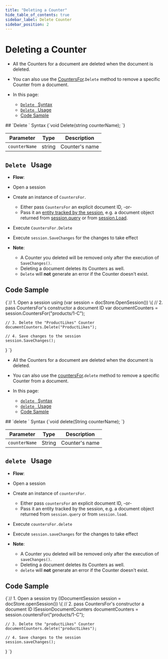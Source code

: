 ---
title: "Deleting a Counter"
hide_table_of_contents: true
sidebar_label: Delete Counter
sidebar_position: 2
---




# Deleting a Counter  
<LanguageSwitcher supportedLanguages={supportedLanguages} />
<LanguageContent language="csharp">

<Admonition type="note" title="">

* All the Counters for a document are deleted when the document is deleted.  

* You can also use the [CountersFor](../../document-extensions/counters/overview.mdx#counter-methods-and-the--object).`Delete` method to remove a specific Counter from a document.  

* In this page:
    - [`Delete ` Syntax](../../document-extensions/counters/delete.mdx#delete-syntax)
    - [`Delete ` Usage](../../document-extensions/counters/delete.mdx#delete-usage)
    - [Code Sample](../../document-extensions/counters/delete.mdx#code-sample)
</Admonition>
## `Delete ` Syntax

<TabItem value="Delete-definition" label="Delete-definition">
<CodeBlock language="csharp">
{`void Delete(string counterName);
`}
</CodeBlock>
</TabItem>

| Parameter | Type | Description |
|:-------------:|:-------------:|:-------------:|
| `counterName` |  string | Counter's name |


## `Delete ` Usage

*  **Flow**:  
  * Open a session  
  * Create an instance of `CountersFor`.  
      * Either pass `CountersFor` an explicit document ID, -or-  
      * Pass it an [entity tracked by the session](../../client-api/session/loading-entities.mdx), e.g. a document object returned from [session.query](../../client-api/session/querying/how-to-query.mdx) or from [session.Load](../../client-api/session/loading-entities.mdx#load).  
  * Execute `CountersFor.Delete`
  * Execute `session.SaveChanges` for the changes to take effect  

* **Note**:
    * A Counter you deleted will be removed only after the execution of `SaveChanges()`.  
    * Deleting a document deletes its Counters as well.  
    * `Delete` will **not** generate an error if the Counter doesn't exist.  



## Code Sample

<TabItem value="counters_region_Delete" label="counters_region_Delete">
<CodeBlock language="csharp">
{`// 1. Open a session
using (var session = docStore.OpenSession())
\{
    // 2. pass CountersFor's constructor a document ID  
    var documentCounters = session.CountersFor("products/1-C");

    // 3. Delete the "ProductLikes" Counter
    documentCounters.Delete("ProductLikes");

    // 4. Save changes to the session
    session.SaveChanges();
\}
`}
</CodeBlock>
</TabItem>



</LanguageContent>
<LanguageContent language="java">

<Admonition type="note" title="">

* All the Counters for a document are deleted when the document is deleted.  

* You can also use the [countersFor](../../document-extensions/counters/overview.mdx#counter-methods-and-the--object).`delete` method to remove a specific Counter from a document.  

* In this page:
    - [`delete ` Syntax](../../document-extensions/counters/delete.mdx#delete-syntax)
    - [`delete ` Usage](../../document-extensions/counters/delete.mdx#delete-usage)
    - [Code Sample](../../document-extensions/counters/delete.mdx#code-sample)
</Admonition>
## `delete ` Syntax

<TabItem value="Delete-definition" label="Delete-definition">
<CodeBlock language="java">
{`void delete(String counterName);
`}
</CodeBlock>
</TabItem>

| Parameter | Type | Description |
|:-------------:|:-------------:|:-------------:|
| `counterName` |  String | Counter's name |


## `delete ` Usage

*  **Flow**:  
  * Open a session  
  * Create an instance of `countersFor`.  
      * Either pass `countersFor` an explicit document ID, -or-  
      * Pass it an entity tracked by the session, e.g. a document object 
        returned from `session.query` or from `session.load`.  
  * Execute `countersFor.delete`
  * Execute `session.saveChanges` for the changes to take effect  

* **Note**:
    * A Counter you deleted will be removed only after the execution of `saveChanges()`.  
    * Deleting a document deletes its Counters as well.  
    * `delete` will **not** generate an error if the Counter doesn't exist.  



## Code Sample
<TabItem value="counters_region_Delete" label="counters_region_Delete">
<CodeBlock language="java">
{`// 1. Open a session
try (IDocumentSession session = docStore.openSession()) \{
    // 2. pass CountersFor's constructor a document ID
    ISessionDocumentCounters documentCounters = session.countersFor("products/1-C");

    // 3. Delete the "productLikes" Counter
    documentCounters.delete("productLikes");

    // 4. Save changes to the session
    session.saveChanges();
\}
`}
</CodeBlock>
</TabItem>



</LanguageContent>

<!---
### Studio Articles
- [Studio Counters Management](../../studio/database/document-extensions/counters#counters)

### Client-API - Session Articles
- [Counters Overview](../../document-extensions/counters/overview)
- [Creating and Modifying Counters](../../document-extensions/counters/create-or-modify)
- [Retrieving Counter Values](../../document-extensions/counters/retrieve-counter-values)
- [Counters and other features](../../document-extensions/counters/counters-and-other-features)
- [Counters In Clusters](../../document-extensions/counters/counters-in-clusters)

### Client-API - Operations Articles
- [Counters Operations](../../client-api/operations/counters/get-counters#operations--counters--how-to-get-counters)


-->